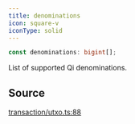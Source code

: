 ```yaml
---
title: denominations
icon: square-v
iconType: solid
---
```


```ts
const denominations: bigint[];
```

List of supported Qi denominations.

## Source

[transaction/utxo.ts:88](https://github.com/dominant-strategies/quais.js/blob/ee02936aba09408559e9681b2940de1545f73064/src/transaction/utxo.ts#L88)
